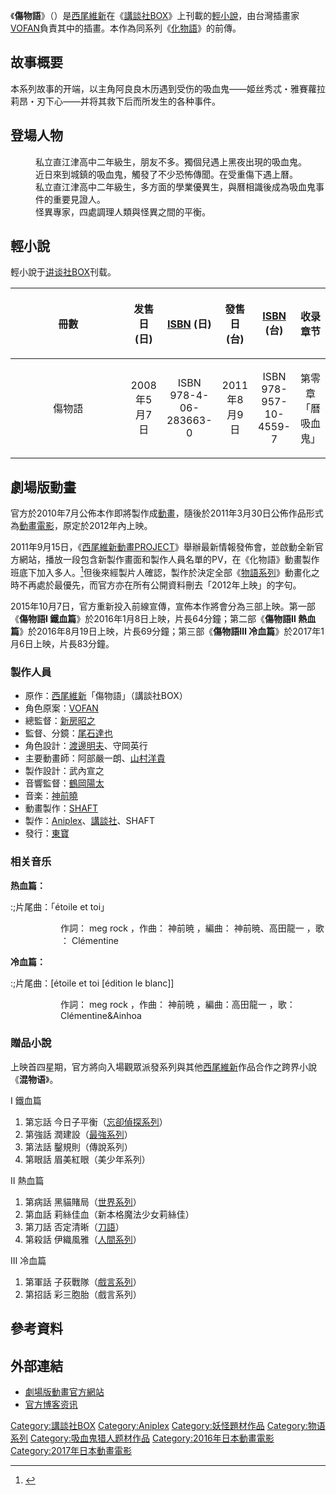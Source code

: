 {{refimprove|time=2015-01-22T06:22:02+00:00}}
{{Not|機動戰士高達 鐵血的孤兒}}
{{Pathnav|物語系列}}
{{Infobox animanga/Headerofja
|title= 傷物語
|image= 
|size= 
|caption= 
|japanese= 傷物語
|english=  
|kana= キズモノガタリ 
|romaji= Kizumonogatari
|genre= 
}}
{{Infobox animanga/Novel
|輕小說= 是
|標題= 
|作者= [[西尾維新|西尾維新]]
|插圖= [[VOFAN|VOFAN]]
|出版社={{flagicon|Japan}} [[講談社|講談社]]<br/>{{flagicon|Taiwan}} {{flagicon|HKG}} [[尖端出版|尖端出版]]
|連載雜誌= 
|label= {{flagicon|Japan}} [[講談社BOX|講談社BOX]]<br/>{{flagicon|Taiwan}} 浮文字
|發售日={{flagicon|Japan}}2008年5月7日<br/>{{flagicon|Taiwan}}2011年8月9日
|開始= 
|結束= 
|冊數= 1
|話數= 
|其他= 
}}
{{Infobox animanga/Movie 
|標題= I.鐵血篇<br />II.熱血篇<br />III.冷血篇
|總導演= [[新房昭之|新房昭之]]
|原作= 西尾維新
|導演= [[尾石達也|尾石達也]]
|腳本= 木泽行人、中本宗应
|人物設定= [[渡邊明夫|渡邊明夫]]、守岡英行
|人物原案= VOFAN
|音樂= [[神前曉|神前曉]]
|音樂製作= [[Aniplex|Aniplex]]
|動畫製作= [[SHAFT|SHAFT]]
|製作= Aniplex、讲谈社、SHAFT
|代理發行= [[東寶|東寶]]
|其他代理發行= 
| 網路 ={{flagicon|Taiwan}} [[巴哈姆特動畫瘋|巴哈姆特動畫瘋]]
|上映日= '''鉄血篇：''' 2016年1月8日<br />'''熱血篇：''' 2016年8月19日<br />'''冷血篇：''' 2017年1月6日
|片長= '''鉄血篇：''' 64分<br />'''熱血篇：''' 69分<br />'''冷血篇：''' 83分
|其他= 
|版權= 
}}
{{Infobox animanga/Footerofja}}

《'''傷物語'''》（{{jpn|j=傷物語|kk=キズモノガタリ|rm=Kizumonogatari}}）是[[西尾維新|西尾維新]]在《[[講談社BOX|講談社BOX]]》上刊載的[[輕小說|輕小說]]，由台灣插畫家[[VOFAN|VOFAN]]負責其中的插畫。本作為同系列《[[化物語|化物語]]》的前傳。

== 故事概要 ==
本系列故事的开端，以主角阿良良木历遇到受伤的吸血鬼——姬丝秀忒・雅賽蘿拉莉昂・刃下心——并将其救下后而所发生的各种事件。

== 登場人物 ==
{{main|物語系列角色列表}}

; {{nihongo|阿良良木曆|阿良々木暦|聲優：[[神谷浩史|神谷浩史]]}}
: 私立直江津高中二年級生，朋友不多。獨個兒遇上黑夜出現的吸血鬼。
; {{nihongo|姬絲秀忒．雅賽蘿拉莉昂．刃下心|キスショット・アセロラオリオン・ハートアンダーブレード|聲優：[[坂本真綾|坂本真綾]]}}
: 近日來到城鎮的吸血鬼，觸發了不少恐怖傳聞。在受重傷下遇上曆。
; {{nihongo|羽川翼|羽川翼|聲優：[[堀江由衣|堀江由衣]]}}
: 私立直江津高中二年級生，多方面的學業優異生，與曆相識後成為吸血鬼事件的重要見證人。
; {{nihongo|忍野咩咩|忍野メメ|聲優：[[櫻井孝宏|櫻井孝宏]]}}
: 怪異專家，四處調理人類與怪異之間的平衡。

== 輕小說 ==
輕小說于[[讲谈社BOX|讲谈社BOX]]刊载。

{| class="wikitable" 
|-
!align=center width=9%|冊數
!align=center width=9%|发售日 (日)
!align=center width=9%|[[ISBN|ISBN]] (日)
!align=center width=9%|發售日 (台)
!align=center width=9%|[[ISBN|ISBN]] (台)
!align=center width=9%|收录章节
|-
|傷物語
|2008年5月7日||ISBN 978-4-06-283663-0
|2011年8月9日||ISBN 978-957-10-4559-7
|第零章<br/>「曆吸血鬼」
|}

== 劇場版動畫 ==
官方於2010年7月公佈本作即將製作成[[動畫|動畫]]，隨後於2011年3月30日公佈作品形式為[[動畫電影|動畫電影]]，原定於2012年內上映。

2011年9月15日，《[[西尾維新動畫PROJECT|西尾維新動畫PROJECT]]》舉辦最新情報發佈會，並啟動全新官方網站，播放一段包含新製作畫面和製作人員名單的PV，在《化物語》動畫製作班底下加入多人。<ref>{{Cite web |url=http://www.youtube.com/watch?v=8E6MCPSuy4g |title=傷物語 劇場版トレ |accessdate=2011-09-16 |archive-date=2014-03-16 |archive-url=https://web.archive.org/web/20140316041754/http://www.youtube.com/watch?v=8E6MCPSuy4g |dead-url=no }}</ref>但後來經製片人確認，製作於決定全部《[[物語系列|物語系列]]》動畫化之時不再處於最優先，而官方亦在所有公開資料刪去「2012年上映」的字句。

2015年10月7日，官方重新投入前線宣傳，宣佈本作將會分為三部上映。第一部《'''傷物語Ⅰ 鐵血篇'''》於2016年1月8日上映，片長64分鐘；第二部《'''傷物語Ⅱ 熱血篇'''》於2016年8月19日上映，片長69分鐘；第三部《'''傷物語Ⅲ 冷血篇'''》於2017年1月6日上映，片長83分鐘。

=== 製作人員 ===
* 原作：[[西尾維新|西尾維新]]「傷物語」（講談社BOX）
* 角色原案：[[VOFAN|VOFAN]]
* 總監督：[[新房昭之|新房昭之]]
* 監督、分鏡：[[尾石達也|尾石達也]]
* 角色設計：[[渡邊明夫|渡邊明夫]]、守岡英行
* 主要動畫師：阿部嚴一朗、[[山村洋貴|山村洋貴]]
* 製作設計：武內宣之
* 音響監督：[[鶴岡陽太|鶴岡陽太]]
* 音楽：[[神前曉|神前曉]]
* 動畫製作：[[SHAFT|SHAFT]]
* 製作：[[Aniplex|Aniplex]]、[[講談社|講談社]]、SHAFT
* 發行：[[東寶|東寶]]

=== 相关音乐 ===
'''热血篇：'''
:;片尾曲：「étoile et toi」
::作詞： meg rock ，作曲： 神前暁 ，編曲： 神前暁、高田龍一 ，歌 ： Clémentine

'''冷血篇：'''

:;片尾曲：[étoile et toi [édition le blanc]]
::作詞： meg rock ，作曲： 神前暁 ，編曲：高田龍一 ，歌： Clémentine&Ainhoa

=== 贈品小說 ===
上映首四星期，官方將向入場觀眾派發系列與其他[[西尾維新|西尾維新]]作品合作之跨界小說《'''混物语'''》。
; Ⅰ 鐵血篇
# 第忘話 今日子平衡（[[忘卻偵探系列|忘卻偵探系列]]）
# 第強話 潤建設（[[戲言系列|最強系列]]）
# 第法話 鑿規則（傳說系列）
# 第眼話 眉美紅眼（美少年系列）
; Ⅱ 熱血篇
# 第病話 黑貓賭局（[[你我的崩壞世界|世界系列]]）
# 第血話 莉絲佳血（新本格魔法少女莉絲佳）
# 第刀話 否定清晰（[[刀語|刀語]]）
# 第殺話 伊織風雅（[[戲言系列|人間系列]]）
; Ⅲ 冷血篇
# 第軍話 子荻戰隊（[[戲言系列|戲言系列]]）
# 第招話 彩三胞胎（戲言系列）

== 參考資料 ==
<references />

== 外部連結 ==
* [http://www.kizumonogatari-movie.com/ 劇場版動畫官方網站] {{Wayback|url=http://www.kizumonogatari-movie.com/ |date=20201202083326 }}{{ja}}
* [https://web.archive.org/web/20120111062518/http://6109.jp/bakemonogatari/ 官方博客资讯]{{ja}}
{{物语系列}}
{{SHAFT}}
{{DEFAULTSORT:Kizumonogatari}}
[[Category:講談社BOX|Category:講談社BOX]]
[[Category:Aniplex|Category:Aniplex]]
[[Category:妖怪題材作品|Category:妖怪題材作品]]
[[Category:物语系列|Category:物语系列]]
[[Category:吸血鬼猎人题材作品|Category:吸血鬼猎人题材作品]]
[[Category:2016年日本動畫電影|Category:2016年日本動畫電影]]
[[Category:2017年日本動畫電影|Category:2017年日本動畫電影]]